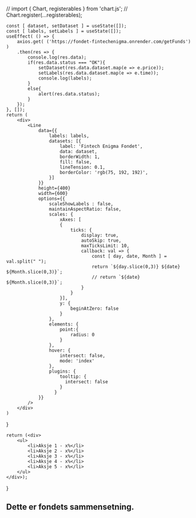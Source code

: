 

// import { Chart, registerables } from 'chart.js';
// Chart.register(...registerables);

<!-- 
    const [ GrafSVG, setgrafSVG ] = useState(null);
    const [ GrafCSS, setgrafCSS ] = useState(null);
    useEffect( () => {
        // Merk en midlertidig URL som henter fra den lokale serveren du selv må ha satt opp for Fintech Enigma API'en
        // Se https://github.com/fintech-enigma/fintech-enigma-api.
        axios.get('http://127.0.0.1:5000/Fantacyfond_Historisk/')
        .then(res => {
            console.log(res);
            setgrafSVG(res.data.data.svg);
            setgrafCSS(res.data.data.CSS);
        });
    }, []);
    return (
        <div>
            <style>{GrafCSS}</style>
            {parse(String(GrafSVG || '<p>Laster graf ...</p>'))}
        </div>  
    );
}

<Graf></Graf>

-->

    const [ dataset, setDataset ] = useState([]);
    const [ labels, setLabels ] = useState([]);
    useEffect( () => {
        axios.get( ('https://fondet-fintechenigma.onrender.com/getFunds') )
        .then(res => {
            console.log(res.data);
            if(res.data.status === "OK"){
                setDataset(res.data.dataset.map(e => e.price));
                setLabels(res.data.dataset.map(e => e.time));
                console.log(labels);
            }
            else{
                alert(res.data.status);
            }
        });
    }, []);
    return (
        <div>
            <Line 
                data={{
                    labels: labels,
                    datasets: [{
                        label: 'Fintech Enigma Fondet',
                        data: dataset,
                        borderWidth: 1,
                        fill: false,
                        lineTension: 0.1,
                        borderColor: 'rgb(75, 192, 192)',
                    }]
                }}
                height={400}
                width={600}
                options={{
                    scaleShowLabels : false,
                    maintainAspectRatio: false,
                    scales: {
                        xAxes: [
                        {
                            ticks: {
                                display: true,
                                autoSkip: true,
                                maxTicksLimit: 10,
                                callback: val => {
                                    const [ day, date, Month ] = val.split(" ");
                                    return `${day.slice(0,3)} ${date} ${Month.slice(0,3)}`;
                                    // return `${date} ${Month.slice(0,3)}`;
                                }
                            }
                        }],
                        y: {
                            beginAtZero: false
                        }
                    },
                    elements: {
                        point:{
                            radius: 0
                        }
                    },
                    hover: {
                        intersect: false,
                        mode: 'index'
                    },
                    plugins: {
                        tooltip: {
                          intersect: false
                        }
                      }
                }}
            />
        </div>
    )
}

    return (<div>
        <ul>
            <li>Aksje 1 - x%</li>
            <li>Aksje 2 - x%</li>
            <li>Aksje 3 - x%</li>
            <li>Aksje 4 - x%</li>
            <li>Aksje 5 - x%</li>
        </ul>
    </div>);
}


<LineGraf></LineGraf>

## Dette er fondets sammensetning.

<Fondsammensetning />